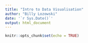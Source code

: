 ```yaml
---
title: "Intro to Data Visualisation"
author: "Billy Lozowski"
date: '`r Sys.Date()`'
output: html_document
---
```


```r
knitr::opts_chunk$set(echo = TRUE)
```


